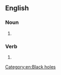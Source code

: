 {{also|blackhole|black hole}}

==English==

===Noun===
{{head|en|noun}}

# {{attributive form of|en|black hole|nodot=1}}

===Verb===
{{head|en|verb}}

# {{alt form|en|black hole}}
[[Category:en:Black holes]]